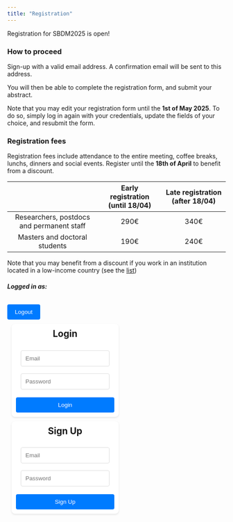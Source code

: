 ```yaml
---
title: "Registration"
---
```


Registration for SBDM2025 is open!

### How to proceed

Sign-up with a valid email address. A confirmation email will be sent to
this address.

You will then be able to complete the registration form, and submit your
abstract.

Note that you may edit your registration form until the **1st of May
2025**. To do so, simply log in again with your credentials, update the
fields of your choice, and resubmit the form.

### Registration fees

Registration fees include attendance to the entire meeting, coffee
breaks, lunchs, dinners and social events. Register until the **18th of
April** to benefit from a discount.


::: {.container-lg}
::: {.justify-content-center .w-75}
|                                           | Early registration (until 18/04) | Late registration (after 18/04) |
|:----------------------------:|:-------------------:|:-------------------:|
| Researchers, postdocs and permanent staff |               290€               |              340€               |
|       Masters and doctoral students       |               190€               |              240€               |
:::
:::

Note that you may benefit from a discount if you work in an institution
located in a low-income country (see the
[list](%22files/List%20of%20low-income%20countries.pdf%22){target="_blank"})

```{=html}
<script type="module">
  import { initializeApp } from "https://www.gstatic.com/firebasejs/11.4.0/firebase-app.js";
  import { getAuth, createUserWithEmailAndPassword, signInWithEmailAndPassword, signOut, onAuthStateChanged, sendEmailVerification } from "https://www.gstatic.com/firebasejs/11.4.0/firebase-auth.js";

  const firebaseConfig = {
    apiKey: "AIzaSyCH3avPPXfXI49GTopvaFbeKrPtu8ufa2c",
    authDomain: "sbdm2025.firebaseapp.com",
    projectId: "sbdm2025",
    storageBucket: "sbdm2025.firebasestorage.app",
    messagingSenderId: "846447691095",
    appId: "1:846447691095:web:e41322d89f69949469ea12",
    measurementId: "G-G79REFBJ4H"
  };

  const app = initializeApp(firebaseConfig);
  const auth = getAuth(app);

  document.getElementById("login-btn").addEventListener("click", async () => {
    const email = document.getElementById("email").value;
    const password = document.getElementById("password").value;
    try {
      const userCredential = await signInWithEmailAndPassword(auth, email, password);
      if (!userCredential.user.emailVerified) {
        alert("Please verify your email address before logging in.");
        await signOut(auth);
        return;
      }
    } catch (error) {
      alert(error.message);
    }
  });

  document.getElementById("signup-btn").addEventListener("click", async () => {
    const email = document.getElementById("signup-email").value;
    const password = document.getElementById("signup-password").value;
    try {
      const userCredential = await createUserWithEmailAndPassword(auth, email, password);
      await sendEmailVerification(userCredential.user);
      alert("Verification email sent. Please check your inbox.");
    } catch (error) {
      alert(error.message);
    }
  });

  document.getElementById("logout-btn").addEventListener("click", async () => {
    await signOut(auth);
  });

  async function fetchUserData(email) {
    try {
      const response = await fetch(`https://misc.robustcircuit.eu/user/${email}`);
      const result = await response.json();
      console.log(result.data)
      if (result.success) {
        document.getElementById("formName").value = result.data.name;
        document.getElementById("formEmail").value = email;
        document.getElementById("formAffiliation").value = result.data.affiliation;
        document.getElementById("formTitle").value = result.data.title;
        document.getElementById("formAbstract").value = result.data.abstract;
        document.getElementById("formFood").value = result.data.foodrestriction;
        if (result.data.discountRequest=="true"){
            document.getElementById("formDiscount").checked = true;
        }
        // Prepopulate the radio button based on formSession
        const sessionValue = result.data.session; // Assuming this matches the radio values
        const radioSessionButton = document.querySelector(`input[name="formSession"][value="${sessionValue}"]`);
        if (radioSessionButton) {
            radioSessionButton.checked = true;
        }
        // Prepopulate the radio button based on formSession
        const presentsValue = result.data.presents; // Assuming this matches the radio values
        const radioPresentsButton = document.querySelector(`input[name="formPresents"][value="${sessionValue}"]`);
        if (radioSessionButton) {
            radioSessionButton.checked = true;
        }
        const foodValue = result.data.foodrestriction; // Assuming this matches the radio values
        const radioFoodButton = document.querySelector(`input[name="formFood"][value="${foodValue}"]`);
        if (radioFoodButton) {
            radioFoodButton.checked = true;
        }
        const positionValue = result.data.position; // Assuming this matches the radio values
        const radioPositionButton = document.querySelector(`input[name="formPosition"][value="${foodValue}"]`);
        if (radioPositionButton) {
            radioPositionButton.checked = true;
        }
        //
        const posterOptions = document.getElementsByName("formPresents");
        const abstractPoster = document.getElementById("abstractPoster");
        const sessionPick = document.getElementById("sessionPick");
        const titlePoster = document.getElementById("titlePoster");
        function toggleAbstract() {
            // Check if the "Yes" option is selected
            const isPosterSelected = document.querySelector('input[name="formPresents"]:checked')?.value === "true";
            abstractPoster.style.display = isPosterSelected ? "block" : "none";
            sessionPick.style.display = isPosterSelected ? "block" : "none";
            titlePoster.style.display = isPosterSelected ? "block" : "none";
        }
        // Add event listeners to both radio buttons
        posterOptions.forEach(option => option.addEventListener("change", toggleAbstract));
        // Run the function once on page load in case of pre-selected value
        toggleAbstract();
        } else {
            document.getElementById("formEmail").value = email;
            const posterOptions = document.getElementsByName("formPresents");
            const abstractPoster = document.getElementById("abstractPoster");
            const sessionPick = document.getElementById("sessionPick");
            const titlePoster = document.getElementById("titlePoster");
            function toggleAbstract() {
                // Check if the "Yes" option is selected
                const isPosterSelected = document.querySelector('input[name="formPresents"]:checked')?.value === "true";
                abstractPoster.style.display = isPosterSelected ? "block" : "none";
                sessionPick.style.display = isPosterSelected ? "block" : "none";
                titlePoster.style.display = isPosterSelected ? "block" : "none";
            }
            // Add event listeners to both radio buttons
            posterOptions.forEach(option => option.addEventListener("change", toggleAbstract));
            // Run the function once on page load in case of pre-selected value
            toggleAbstract();
        }
      } catch (error) {
        console.error("Error fetching user data:", error);
    }
  }

  onAuthStateChanged(auth, (user) => {
    if (user && user.emailVerified) {
      document.getElementById("auth-container").style.display = "none";
      document.getElementById("signup-container").style.display = "none";
      document.getElementById("user-container").style.display = "block";
      document.getElementById("logged-container").style.display = "block";
      document.getElementById("user-email").innerText = `Logged in as: ${user.email}`;
      document.getElementById("formEmail").value = user.email;
      fetchUserData(user.email);
    } else {
      document.getElementById("logged-container").style.display = "none";
      document.getElementById("auth-container").style.display = "block";
      document.getElementById("signup-container").style.display = "block";
      document.getElementById("user-container").style.display = "none";
      document.getElementById("logged-container").style.display = "none";
    }
  });

  document.getElementById("registrationForm").addEventListener("submit", async function(event) {
    event.preventDefault();
    const user = auth.currentUser;
    if (!user || !user.emailVerified) return;
    // manage checkbox
    let discountCheckbox = document.getElementById("formDiscount");
    let hiddenInput = document.createElement("input");
    hiddenInput.type = "hidden";
    hiddenInput.name = "formDiscount";
    hiddenInput.value = discountCheckbox.checked ? "true" : "false";
    // manages abstract text
    let abstractText = document.getElementById("formAbstract").value.trim();
    let wordCount = abstractText.split(/\s+/).filter(word => word.length > 0).length;
    if (wordCount > 200) {
        alert("Abstract cannot exceed 200 words.");
        event.preventDefault(); // Stop form submission
    }
    this.appendChild(hiddenInput);
    const formData = {
      name: document.getElementById("formName").value,
      position: document.querySelector('input[name="formPosition"]:checked').value,
      affiliation: document.getElementById("formAffiliation").value,
      foodrestriction: document.querySelector('input[name="formFood"]:checked').value,
      presents: document.querySelector('input[name="formPresents"]:checked').value,
      title: document.getElementById("formTitle").value,
      abstract: document.getElementById("formAbstract").value,
      session: document.querySelector('input[name="formSession"]:checked').value,
      discountRequest: hiddenInput.value,
      email: user.email,
    };
    try {
      const response = await fetch("https://misc.robustcircuit.eu/submit-form", {
        method: "POST",
        headers: { "Content-Type": "application/json" },
        body: JSON.stringify(formData)
      });
      const result = await response.json();
      document.getElementById("responseMessage").innerText = result.message;
    } catch (error) {
      document.getElementById("responseMessage").innerText = "Error submitting the form.";
    }
  });


</script>
```

```{=html}
<style>

    .auth-container, .signup-container, .user-container {
        background-color: #fff;
        padding: 10px;
        border-radius: 8px;
        box-shadow: 0 2px 4px rgba(0, 0, 0, 0.1);
        width: 100%;
        text-align: center;
        margin: 10px;
    }

    input[type="email"], input[type="password"] {
        width: calc(100% - 22px);
        padding: 10px;
        margin: 8px 0;
        border: 1px solid #ddd;
        border-radius: 4px;
        box-sizing: border-box;
    }

    button {
        background-color: #007bff;
        color: white;
        padding: 10px 15px;
        border: none;
        border-radius: 4px;
        cursor: pointer;
        width: 100%;
        margin-top: 10px;
    }

    button:hover {
        background-color: #0056b3;
    }

    .user-container {
        display: none; /* Hidden by default */
    }

    .form-check-label{
      margin-left: 10px;
    }

</style>
```

<!-- Login Form -->

```{=html}

<div class="container-lg">
    <div class="logged-container row justify-content-center" id="logged-container">
        <div class="col-md-5">
            <div class="d-flex justify-content-between align-items-center">
                <h5 id="user-email" class="mb-0">Logged in as:</h5>
                <button id="logout-btn" class="btn btn-secondary" style="max-width:15%">Logout</button>
            </div>
        </div>
    </div>
    <div class="d-flex row justify-content-between flex-wrap" style="width:100%">
        <div style="width:45%">
            <div class="auth-container text-center" id="auth-container">
                <h2 style="margin-top:0px">Login</h2>
                <input type="email" id="email" class="form-control" placeholder="Email">
                <input type="password" id="password" class="form-control" placeholder="Password">
                <button id="login-btn" class="btn btn-primary mt-2">Login</button>
            </div>
        </div>
        <div style="width:45%">
            <div class="signup-container text-center" id="signup-container">
                <h2 style="margin-top:0px">Sign Up</h2>
                <input type="email" id="signup-email" class="form-control" placeholder="Email">
                <input type="password" id="signup-password" class="form-control" placeholder="Password">
                <button id="signup-btn" class="btn btn-success mt-2">Sign Up</button>
            </div>
        </div>
    </div>
    <div class="user-container row justify-content-center" id="user-container">
        <div class="container mt-5" style="text-align:left">
            <h3>Registration Form</h3>
            <form id="registrationForm">
                <div class="mb-3">
                    <label for="formName" class="form-label">First & last name</label>
                    <input type="text" class="form-control" id="formName" required>
                </div>
                <div class="mb-3">
                    <label for="formEmail" class="form-label">Email</label>
                    <input type="text" class="form-control" id="formEmail" readonly>
                </div>
                <div class="mb-3">
                    <label for="formAffiliation" class="form-label">Affiliation</label>
                    <input type="text" class="form-control" id="formAffiliation" required>
                </div>
                <div class="mb-3">
                    <label class="form-label">Do you have food restrictions?</label>
                    <div class="form-check">
                        <input class="form-check-input" type="radio" name="formFood" id="foodoption1" value="No" checked required>
                        <label class="form-check-label" for="foodoption1">No</label>
                    </div>
                    <div class="form-check">
                        <input class="form-check-input" type="radio" name="formFood" id="foodoption2" value="Vegetarian" required>
                        <label class="form-check-label" for="foodoption2">Vegetarian</label>
                    </div>
                    <div class="form-check">
                        <input class="form-check-input" type="radio" name="formFood" id="foodoption3" value="Vegan" required>
                        <label class="form-check-label" for="foodoption3">Vegan</label>
                    </div>
                </div>
                <div class="mb-3">
                    <label class="form-label">What is your position?</label>
                    <div class="form-check">
                        <input class="form-check-input" type="radio" name="formPosition" id="optionposition1" value="Researcher, postdoc or permanent staff" required>
                        <label class="form-check-label" for="optionposition1">Researcher, postdoc or permanent research staff</label>
                    </div>
                    <div class="form-check">
                        <input class="form-check-input" type="radio" name="formPosition" id="optionposition2" value="Master or PhD student" required>
                        <label class="form-check-label" for="optionposition2">Master or PhD student</label>
                    </div>
                </div>
                <div class="mb-3">
                    <div class="form-check">
                        <input class="form-check-input" type="checkbox" id="formDiscount" name="formDiscount">
                        <label class="form-check-label" for="formDiscount">Request a discount by ticking this box (low-income countries only)</label>
                    </div>
                </div>
                <div class="mb-3">
                    <label class="form-label">Will you present a poster at SBDM2025?</label>
                    <div class="form-check">
                        <input class="form-check-input" type="radio" name="formPresents" id="optionposter1" value="false" checked required>
                        <label class="form-check-label" for="optionposter1">No</label>
                    </div>
                    <div class="form-check">
                        <input class="form-check-input" type="radio" name="formPresents" id="optionposter2" value="true" required>
                        <label class="form-check-label" for="optionposter2">Yes</label>
                    </div>
                </div>
                <div class="mb-3" id="titlePoster">
                    <label for="formAbstract" class="form-label">Poster title</label>
                    <input type="text" class="form-control" id="formTitle" required>
                </div>
                <div class="mb-3" id="abstractPoster">
                    <label for="formAbstract" class="form-label">Poster abstract (max. 200 words)</label>
                    <textarea class="form-control" id="formAbstract" rows="8" required></textarea>
                </div>
                <div class="mb-3" id="sessionPick">
                    <label class="form-label">Indicate the session that corresponds best to your poster.</label>
                    <div class="form-check">
                        <input class="form-check-input" type="radio" name="formSession" id="option1" value="Temporal Dynamics of decision making" required>
                        <label class="form-check-label" for="option1">Temporal Dynamics of decision making</label>
                    </div>
                    <div class="form-check">
                        <input class="form-check-input" type="radio" name="formSession" id="option2" value="Causal manipulations in decision making" required>
                        <label class="form-check-label" for="option2">Causal manipulations in decision making</label>
                    </div>
                    <div class="form-check">
                        <input class="form-check-input" type="radio" name="formSession" id="option3" value="Social cognition and decision making across species" required>
                        <label class="form-check-label" for="option3">Social cognition and decision making across species</label>
                    </div>
                    <div class="form-check">
                        <input class="form-check-input" type="radio" name="formSession" id="option4" value="Naturalistic & context-dependant decision making" required>
                        <label class="form-check-label" for="option4">Naturalistic & context-dependant decision making</label>
                    </div>
                    <div class="form-check">
                        <input class="form-check-input" type="radio" name="formSession" id="option5" value="Brain-body interaction and decision making" required>
                        <label class="form-check-label" for="option5">Brain-body interaction and decision making</label>
                    </div>
                    <div class="form-check">
                        <input class="form-check-input" type="radio" name="formSession" id="option6" value="Comparative decision across agents" required>
                        <label class="form-check-label" for="option6">Comparative decision across agents</label>
                    </div>
                    <div class="form-check">
                        <input class="form-check-input" type="radio" name="formSession" id="option6" value="I am not sure" required>
                        <label class="form-check-label" for="option6">I am not sure</label>
                    </div>
                </div>
                <button type="submit" class="btn btn-primary">Submit</button>
            </form>
            <p id="responseMessage" class="mt-3"></p>
        </div>
    </div>
</div>
```